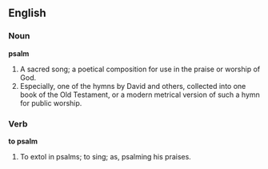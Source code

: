 ==English==

===Noun===

'''psalm'''

#A sacred song; a poetical composition for use in the praise or worship of God.
#Especially, one of the hymns by David and others, collected into one book of the Old Testament, or a modern metrical version of such a hymn for public worship.

===Verb===

'''to psalm'''

#To extol in psalms; to sing; as, psalming his praises.